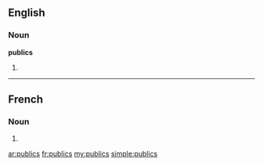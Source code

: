 {{also|públics}}
==English==

===Noun===
'''publics'''

# {{plural of|public}}

----

==French==

===Noun===
{{head|fr|plural}} {{m|p}}

# {{plural of|public|lang=fr}}

[[ar:publics]]
[[fr:publics]]
[[my:publics]]
[[simple:publics]]